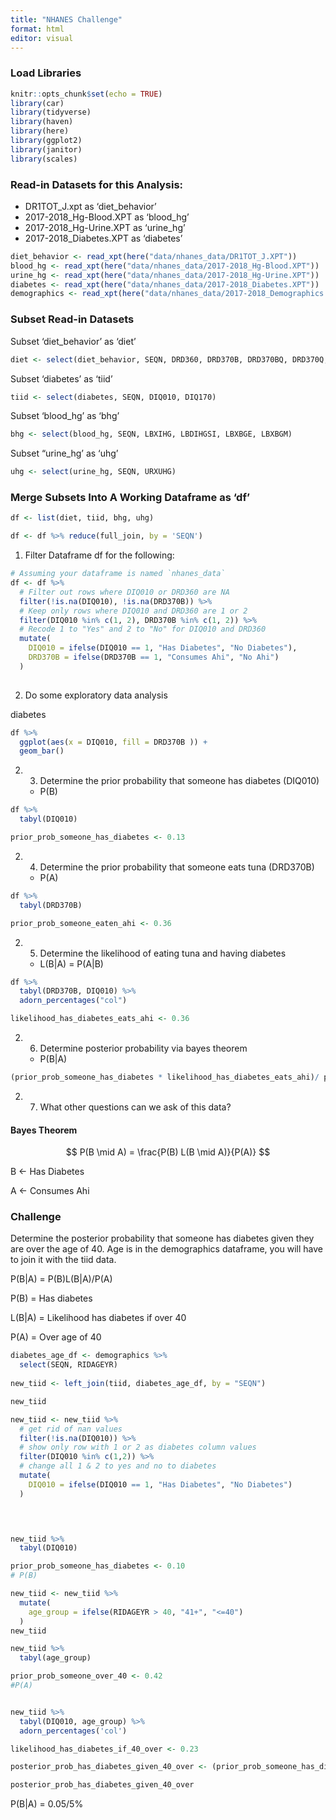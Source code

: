 ```yaml
---
title: "NHANES Challenge"
format: html
editor: visual
---
```


### Load Libraries

```r
knitr::opts_chunk$set(echo = TRUE)
library(car)
library(tidyverse)
library(haven)
library(here)
library(ggplot2)
library(janitor)
library(scales)
```

### Read-in Datasets for this Analysis:

-   DR1TOT_J.xpt as 'diet_behavior'
-   2017-2018_Hg-Blood.XPT as 'blood_hg'
-   2017-2018_Hg-Urine.XPT as 'urine_hg'
-   2017-2018_Diabetes.XPT as 'diabetes'

```r
diet_behavior <- read_xpt(here("data/nhanes_data/DR1TOT_J.XPT"))
blood_hg <- read_xpt(here("data/nhanes_data/2017-2018_Hg-Blood.XPT"))
urine_hg <- read_xpt(here("data/nhanes_data/2017-2018_Hg-Urine.XPT"))
diabetes <- read_xpt(here("data/nhanes_data/2017-2018_Diabetes.XPT"))
demographics <- read_xpt(here("data/nhanes_data/2017-2018_Demographics.XPT"))
```

### Subset Read-in Datasets

Subset 'diet_behavior' as 'diet'

```r
diet <- select(diet_behavior, SEQN, DRD360, DRD370B, DRD370BQ, DRD370Q, DRD370QQ)
```

Subset 'diabetes' as 'tiid'

```r
tiid <- select(diabetes, SEQN, DIQ010, DIQ170)
```

Subset 'blood_hg' as 'bhg'

```r
bhg <- select(blood_hg, SEQN, LBXIHG, LBDIHGSI, LBXBGE, LBXBGM)
```

Subset "urine_hg' as 'uhg'

```r
uhg <- select(urine_hg, SEQN, URXUHG)
```

### Merge Subsets Into A Working Dataframe as 'df'

```r
df <- list(diet, tiid, bhg, uhg)

df <- df %>% reduce(full_join, by = 'SEQN')
```

1.  Filter Dataframe df for the following:

```r
# Assuming your dataframe is named `nhanes_data`
df <- df %>%
  # Filter out rows where DIQ010 or DRD360 are NA
  filter(!is.na(DIQ010), !is.na(DRD370B)) %>%
  # Keep only rows where DIQ010 and DRD360 are 1 or 2
  filter(DIQ010 %in% c(1, 2), DRD370B %in% c(1, 2)) %>%
  # Recode 1 to "Yes" and 2 to "No" for DIQ010 and DRD360
  mutate(
    DIQ010 = ifelse(DIQ010 == 1, "Has Diabetes", "No Diabetes"),
    DRD370B = ifelse(DRD370B == 1, "Consumes Ahi", "No Ahi")
  )
  
```

2.  Do some exploratory data analysis

diabetes

```r
df %>%
  ggplot(aes(x = DIQ010, fill = DRD370B )) +
  geom_bar()

```

2.  

    3.  Determine the prior probability that someone has diabetes (DIQ010)

    -   P(B)

```r
df %>% 
  tabyl(DIQ010)
```

```r
prior_prob_someone_has_diabetes <- 0.13
```

2.  

    4.  Determine the prior probability that someone eats tuna (DRD370B)

    -   P(A)

```r
df %>% 
  tabyl(DRD370B)
```

```r
prior_prob_someone_eaten_ahi <- 0.36
```

2.  

    5.  Determine the likelihood of eating tuna and having diabetes

    -   L(B\|A) = P(A\|B)

```r
df %>% 
  tabyl(DRD370B, DIQ010) %>% 
  adorn_percentages("col")
```

```r
likelihood_has_diabetes_eats_ahi <- 0.36
```

2.  

    6.  Determine posterior probability via bayes theorem

    -   P(B\|A)

```r
(prior_prob_someone_has_diabetes * likelihood_has_diabetes_eats_ahi)/ prior_prob_someone_eaten_ahi
```

2.  

    7.  What other questions can we ask of this data?

#### Bayes Theorem

$$
P(B \mid A) = \frac{P(B) L(B \mid A)}{P(A)} 
$$

B \<- Has Diabetes

A \<- Consumes Ahi

#### 

### Challenge

Determine the posterior probability that someone has diabetes given they are over the age of 40. Age is in the demographics dataframe, you will have to join it with the tiid data.

P(B\|A) = P(B)L(B\|A)/P(A)

P(B) = Has diabetes

L(B\|A) = Likelihood has diabetes if over 40

P(A) = Over age of 40

```r
diabetes_age_df <- demographics %>% 
  select(SEQN, RIDAGEYR)
  
new_tiid <- left_join(tiid, diabetes_age_df, by = "SEQN")

new_tiid
```

```r
new_tiid <- new_tiid %>% 
  # get rid of nan values
  filter(!is.na(DIQ010)) %>% 
  # show only row with 1 or 2 as diabetes column values
  filter(DIQ010 %in% c(1,2)) %>% 
  # change all 1 & 2 to yes and no to diabetes
  mutate(
    DIQ010 = ifelse(DIQ010 == 1, "Has Diabetes", "No Diabetes")
  )


  
```

```r
new_tiid %>% 
  tabyl(DIQ010)
```

```r
prior_prob_someone_has_diabetes <- 0.10
# P(B)
```

```r
new_tiid <- new_tiid %>% 
  mutate(
    age_group = ifelse(RIDAGEYR > 40, "41+", "<=40")
  )
new_tiid
```

```r
new_tiid %>% 
  tabyl(age_group)
```

```r
prior_prob_someone_over_40 <- 0.42
#P(A)
```

```r

```

```r
new_tiid %>% 
  tabyl(DIQ010, age_group) %>% 
  adorn_percentages('col')
```

```r
likelihood_has_diabetes_if_40_over <- 0.23
```

```r
posterior_prob_has_diabetes_given_40_over <- (prior_prob_someone_has_diabetes * likelihood_has_diabetes_if_40_over)/prior_prob_someone_over_40

posterior_prob_has_diabetes_given_40_over
```

P(B\|A) = 0.05/5%
